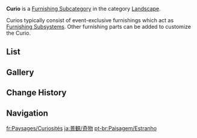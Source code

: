 {{Terminology Infobox
|title        = Curio
|image        = Icon Housing Landscape Curio.png
|type         = Item Groups
|type2        = Furnishing Subcategories
|type3        = Exterior Furnishings
|type4        = Landscape
}}
'''Curio''' is a [[Furnishing Subcategory]] in the category [[Landscape]].

Curios typically consist of event-exclusive furnishings which act as [[Furnishing Subsystem]]s. Other furnishing parts can be added to customize the Curio.

==List==
{{Furnishings by Category Table|Landscape Curio|nocategory=1|event=1|version=1}}

==Gallery==
{{Furnishings by Category Gallery|Landscape Curio}}

==Change History==
{{Change History|2.2}}

==Navigation==
{{Furnishing Navbox|exterior}}
{{Furnishing Navbox/Subsystems|curio|state=collapsed}}

[[Category:Landscape Curio| ]]

[[fr:Paysages/Curiosités]]
[[ja:景観/奇物]]
[[pt-br:Paisagem/Estranho]]